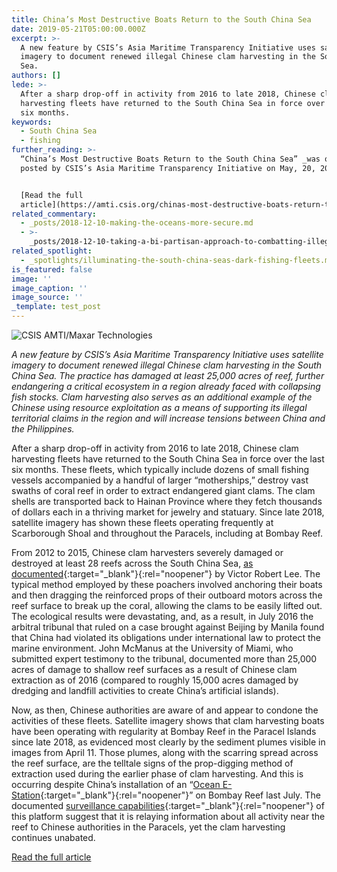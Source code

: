 ```yaml
---
title: China’s Most Destructive Boats Return to the South China Sea
date: 2019-05-21T05:00:00.000Z
excerpt: >-
  A new feature by CSIS’s Asia Maritime Transparency Initiative uses satellite
  imagery to document renewed illegal Chinese clam harvesting in the South China
  Sea.
authors: []
lede: >-
  After a sharp drop-off in activity from 2016 to late 2018, Chinese clam
  harvesting fleets have returned to the South China Sea in force over the last
  six months.
keywords:
  - South China Sea
  - fishing
further_reading: >-
  “China’s Most Destructive Boats Return to the South China Sea” _was originally
  posted by CSIS’s Asia Maritime Transparency Initiative on May, 20, 2019._


  [Read the full
  article](https://amti.csis.org/chinas-most-destructive-boats-return-to-the-south-china-sea/){:target="_blank"}{:rel="noopener"}
related_commentary:
  - _posts/2018-12-10-making-the-oceans-more-secure.md
  - >-
    _posts/2018-12-10-taking-a-bi-partisan-approach-to-combatting-illegal-fishing.md
related_spotlight:
  - _spotlights/illuminating-the-south-china-seas-dark-fishing-fleets.md
is_featured: false
image: ''
image_caption: ''
image_source: ''
_template: test_post
---
```




![CSIS AMTI/Maxar Technologies](https://res.cloudinary.com/csisideaslab/image/upload/v1558463603/ocean/Bombay_4_11_plumes-MAXAR.jpg 'Sediment plumes created by the activity of clam harvesting boats at Bombay Reef, April 11, 2019.')

_A new feature by CSIS’s Asia Maritime Transparency Initiative uses satellite imagery to document renewed illegal Chinese clam harvesting in the South China Sea. The practice has damaged at least 25,000 acres of reef, further endangering a critical ecosystem in a region already faced with collapsing fish stocks. Clam harvesting also serves as an additional example of the Chinese using resource exploitation as a means of supporting its illegal territorial claims in the region and will increase tensions between China and the Philippines._

After a sharp drop-off in activity from 2016 to late 2018, Chinese clam harvesting fleets have returned to the South China Sea in force over the last six months. These fleets, which typically include dozens of small fishing vessels accompanied by a handful of larger “motherships,” destroy vast swaths of coral reef in order to extract endangered giant clams. The clam shells are transported back to Hainan Province where they fetch thousands of dollars each in a thriving market for jewelry and statuary. Since late 2018, satellite imagery has shown these fleets operating frequently at Scarborough Shoal and throughout the Paracels, including at Bombay Reef.

From 2012 to 2015, Chinese clam harvesters severely damaged or destroyed at least 28 reefs across the South China Sea, [as documented](https://thediplomat.com/2016/01/satellite-images-show-ecocide-in-the-south-china-sea/){:target="\_blank"}{:rel="noopener"} by Victor Robert Lee. The typical method employed by these poachers involved anchoring their boats and then dragging the reinforced props of their outboard motors across the reef surface to break up the coral, allowing the clams to be easily lifted out. The ecological results were devastating, and, as a result, in July 2016 the arbitral tribunal that ruled on a case brought against Beijing by Manila found that China had violated its obligations under international law to protect the marine environment. John McManus at the University of Miami, who submitted expert testimony to the tribunal, documented more than 25,000 acres of damage to shallow reef surfaces as a result of Chinese clam extraction as of 2016 (compared to roughly 15,000 acres damaged by dredging and landfill activities to create China’s artificial islands).

Now, as then, Chinese authorities are aware of and appear to condone the activities of these fleets. Satellite imagery shows that clam harvesting boats have been operating with regularity at Bombay Reef in the Paracel Islands since late 2018, as evidenced most clearly by the sediment plumes visible in images from April 11. Those plumes, along with the scarring spread across the reef surface, are the telltale signs of the prop-digging method of extraction used during the earlier phase of clam harvesting. And this is occurring despite China’s installation of an “[Ocean E-Station](https://amti.csis.org/china-quietly-upgrades-bombay-reef/){:target="\_blank"}{:rel="noopener"}” on Bombay Reef last July. The documented [surveillance capabilities](https://amti.csis.org/chinese-ocean-e-stations-deployed-south-china-sea/){:target="\_blank"}{:rel="noopener"} of this platform suggest that it is relaying information about all activity near the reef to Chinese authorities in the Paracels, yet the clam harvesting continues unabated.

<a href="https://amti.csis.org/chinas-most-destructive-boats-return-to-the-south-china-sea/" target="_blank" rel="noopener" class="btn btn--dkblue">Read the full article <i class="icon-external"> </i></a>
